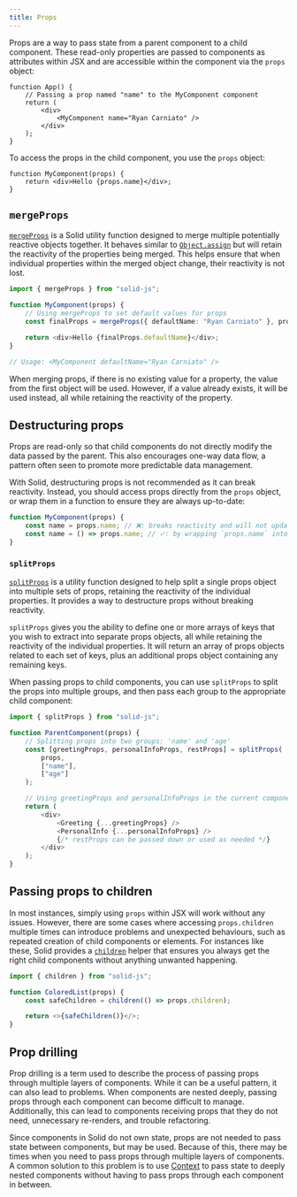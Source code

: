 ```yaml
---
title: Props
---
```


Props are a way to pass state from a parent component to a child component.
These read-only properties are passed to components as attributes within JSX and are accessible within the component via the `props` object:

```tsx
function App() {
	// Passing a prop named "name" to the MyComponent component
	return (
		<div>
			<MyComponent name="Ryan Carniato" />
		</div>
	);
}
```

To access the props in the child component, you use the `props` object:

```tsx
function MyComponent(props) {
	return <div>Hello {props.name}</div>;
}
```

## `mergeProps`

[`mergeProps`](/reference/reactive-utilities/merge-props) is a Solid utility function designed to merge multiple potentially reactive objects together.
It behaves similar to [`Object.assign`](https://developer.mozilla.org/en-US/docs/Web/JavaScript/Reference/Global_Objects/Object/assign) but will retain the reactivity of the properties being merged.
This helps ensure that when individual properties within the merged object change, their reactivity is not lost.

```typescript
import { mergeProps } from "solid-js";

function MyComponent(props) {
	// Using mergeProps to set default values for props
	const finalProps = mergeProps({ defaultName: "Ryan Carniato" }, props);

	return <div>Hello {finalProps.defaultName}</div>;
}

// Usage: <MyComponent defaultName="Ryan Carniato" />
```

When merging props, if there is no existing value for a property, the value from the first object will be used.
However, if a value already exists, it will be used instead, all while retaining the reactivity of the property.

## Destructuring props

Props are read-only so that child components do not directly modify the data passed by the parent.
This also encourages one-way data flow, a pattern often seen to promote more predictable data management.

With Solid, destructuring props is not recommended as it can break reactivity.
Instead, you should access props directly from the `props` object, or wrap them in a function to ensure they are always up-to-date:

```typescript
function MyComponent(props) {
	const name = props.name; // ❌: breaks reactivity and will not update when the prop value changes
	const name = () => props.name; // ✓: by wrapping `props.name` into a function, `name()` always retrieves its current value
}
```

### `splitProps`

[`splitProps`](/reference/reactive-utilities/split-props) is a utility function designed to help split a single props object into multiple sets of props, retaining the reactivity of the individual properties.
It provides a way to destructure props without breaking reactivity.

`splitProps` gives you the ability to define one or more arrays of keys that you wish to extract into separate props objects, all while retaining the reactivity of the individual properties.
It will return an array of props objects related to each set of keys, plus an additional props object containing any remaining keys.

When passing props to child components, you can use `splitProps` to split the props into multiple groups, and then pass each group to the appropriate child component:

```typescript
import { splitProps } from "solid-js";

function ParentComponent(props) {
	// Splitting props into two groups: 'name' and 'age'
	const [greetingProps, personalInfoProps, restProps] = splitProps(
		props,
		["name"],
		["age"]
	);

	// Using greetingProps and personalInfoProps in the current component
	return (
		<div>
			<Greeting {...greetingProps} />
			<PersonalInfo {...personalInfoProps} />
			{/* restProps can be passed down or used as needed */}
		</div>
	);
}
```

## Passing props to children

In most instances, simply using `props` within JSX will work without any issues.
However, there are some cases where accessing `props.children` multiple times can introduce problems and unexpected behaviours, such as repeated creation of child components or elements.
For instances like these, Solid provides a [`children`](/reference/component-apis/children) helper that ensures you always get the right child components without anything unwanted happening.

```typescript
import { children } from "solid-js";

function ColoredList(props) {
	const safeChildren = children(() => props.children);

	return <>{safeChildren()}</>;
}
```

## Prop drilling

Prop drilling is a term used to describe the process of passing props through multiple layers of components.
While it can be a useful pattern, it can also lead to problems.
When components are nested deeply, passing props through each component can become difficult to manage.
Additionally, this can lead to components receiving props that they do not need, unnecessary re-renders, and trouble refactoring.

Since components in Solid do not own state, props are not needed to pass state between components, but may be used.
Because of this, there may be times when you need to pass props through multiple layers of components.
A common solution to this problem is to use [Context](/concepts/context) to pass state to deeply nested components without having to pass props through each component in between.
